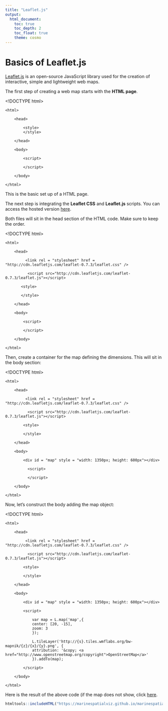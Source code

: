 ---
title: "Leaflet.js"
output: 
  html_document:
    toc: true
    toc_depth: 2
    toc_float: true
    theme: cosmo
---

# Basics of Leaflet.js


[Leaflet.js](http://leafletjs.com/) is an open-source JavaScript library used for the creation of interactive, simple and lightweight web maps.


The first step of creating a web map starts with the **HTML page**.


<!DOCTYPE html>

    <html>

        <head>

            <style>
            </style>

        </head>

        <body>

            <script>

            </script>

        </body>

    </html>


This is the basic set up of a HTML page.

The next step is integrating the **Leaflet CSS** and **Leaflet.js** scripts. You can access the hosted version [here](http://leafletjs.com/download.html).

Both files will sit in the head section of the HTML code. Make sure to keep the order.


<!DOCTYPE html>

    <html>

        <head>

             <link rel = "stylesheet" href = "http://cdn.leafletjs.com/leaflet-0.7.3/leaflet.css" />

              <script src="http://cdn.leafletjs.com/leaflet-0.7.3/leaflet.js"></script>

           <style>

           </style>

        </head>

        <body>

            <script>

            </script>

        </body>

    </html>
    

Then, create a container for the map defining the dimensions. This will sit in the body section:


<!DOCTYPE html>

    <html>

        <head>

             <link rel = "stylesheet" href = "http://cdn.leafletjs.com/leaflet-0.7.3/leaflet.css" />

              <script src="http://cdn.leafletjs.com/leaflet-0.7.3/leaflet.js"></script>

            <style>

            </style>

        </head>

        <body>

            <div id = "map" style = "width: 1350px; height: 600px"></div>

              <script>

              </script>

        </body>

    </html>
    

Now, let's construct the body adding the map object:


<!DOCTYPE html>

    <html>

        <head>

             <link rel = "stylesheet" href = "http://cdn.leafletjs.com/leaflet-0.7.3/leaflet.css" />

              <script src="http://cdn.leafletjs.com/leaflet-0.7.3/leaflet.js"></script>

            <style>

            </style>

        </head>

        <body>

            <div id = "map" style = "width: 1350px; height: 600px"></div>

            <script>

                var map = L.map('map',{
                center: [20, -15],
                zoom: 3
                });

                L.tileLayer('http://{s}.tiles.wmflabs.org/bw-mapnik/{z}/{x}/{y}.png', {
                attribution: '&copy; <a href="http://www.openstreetmap.org/copyright">OpenStreetMap</a>'
                }).addTo(map);

            </script>

        </body>

    </html>


Here is the result of the above code (if the map does not show, click [here](https://marinespatialviz.github.io/marinespatialviz/external/map.html).


```{r, echo = FALSE}
htmltools::includeHTML("https://marinespatialviz.github.io/marinespatialviz/external/map.html")
```